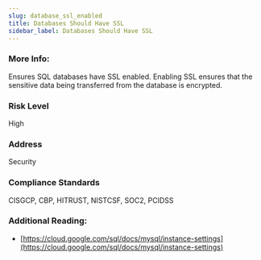 ```yaml
---
slug: database_ssl_enabled
title: Databases Should Have SSL
sidebar_label: Databases Should Have SSL
---
```


### More Info:

Ensures SQL databases have SSL enabled. Enabling SSL ensures that the sensitive data being transferred from the database is encrypted.

### Risk Level

High

### Address

Security

### Compliance Standards

CISGCP, CBP, HITRUST, NISTCSF, SOC2, PCIDSS

### Additional Reading:

- [https://cloud.google.com/sql/docs/mysql/instance-settings](https://cloud.google.com/sql/docs/mysql/instance-settings) 

